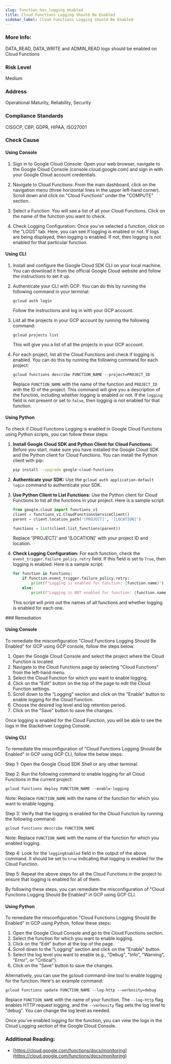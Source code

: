 ```yaml
---
slug: function_has_logging_enabled
title: Cloud Functions Logging Should Be Enabled
sidebar_label: Cloud Functions Logging Should Be Enabled
---
```


### More Info:

DATA_READ, DATA_WRITE and ADMIN_READ logs should be enabled on Cloud Functions

### Risk Level

Medium

### Address

Operational Maturity, Reliability, Security

### Compliance Standards

CISGCP, CBP, GDPR, HIPAA, ISO27001



<Tabs><Tab title='Cause'>
### Check Cause

#### Using Console

1. Sign in to Google Cloud Console: Open your web browser, navigate to the Google Cloud Console (console.cloud.google.com) and sign in with your Google Cloud account credentials.

2. Navigate to Cloud Functions: From the main dashboard, click on the navigation menu (three horizontal lines in the upper left-hand corner). Scroll down and click on "Cloud Functions" under the "COMPUTE" section.

3. Select a Function: You will see a list of all your Cloud Functions. Click on the name of the function you want to check.

4. Check Logging Configuration: Once you've selected a function, click on the "LOGS" tab. Here, you can see if logging is enabled or not. If logs are being displayed, then logging is enabled. If not, then logging is not enabled for that particular function.

#### Using CLI

1. Install and configure the Google Cloud SDK CLI on your local machine. You can download it from the official Google Cloud website and follow the instructions to set it up.

2. Authenticate your CLI with GCP. You can do this by running the following command in your terminal:
   ```
   gcloud auth login
   ```
   Follow the instructions and log in with your GCP account.

3. List all the projects in your GCP account by running the following command:
   ```
   gcloud projects list
   ```
   This will give you a list of all the projects in your GCP account.

4. For each project, list all the Cloud Functions and check if logging is enabled. You can do this by running the following command for each project:
   ```
   gcloud functions describe FUNCTION_NAME --project=PROJECT_ID
   ```
   Replace `FUNCTION_NAME` with the name of the function and `PROJECT_ID` with the ID of the project. This command will give you a description of the function, including whether logging is enabled or not. If the `logging` field is not present or set to `false`, then logging is not enabled for that function.

#### Using Python

To check if Cloud Functions Logging is enabled in Google Cloud Functions using Python scripts, you can follow these steps:

1. **Install Google Cloud SDK and Python Client for Cloud Functions:**
   Before you start, make sure you have installed the Google Cloud SDK and the Python client for Cloud Functions. You can install the Python client with pip:

   ```bash
   pip install --upgrade google-cloud-functions
   ```

2. **Authenticate your SDK:**
   Use the `gcloud auth application-default login` command to authenticate your SDK.

3. **Use Python Client to List Functions:**
   Use the Python client for Cloud Functions to list all the functions in your project. Here is a sample script:

   ```python
   from google.cloud import functions_v1
   client = functions_v1.CloudFunctionsServiceClient()
   parent = client.location_path('[PROJECT]', '[LOCATION]')

   functions = list(client.list_functions(parent))
   ```

   Replace '[PROJECT]' and '[LOCATION]' with your project ID and location.

4. **Check Logging Configuration:**
   For each function, check the `event_trigger.failure_policy.retry` field. If this field is set to `True`, then logging is enabled. Here is a sample script:

   ```python
   for function in functions:
       if function.event_trigger.failure_policy.retry:
           print(f"Logging is enabled for function: {function.name}")
       else:
           print(f"Logging is NOT enabled for function: {function.name}")
   ```

   This script will print out the names of all functions and whether logging is enabled for each one.

</Tab>


<Tab title='Remediation'>
### Remediation

#### Using Console

To remediate the misconfiguration "Cloud Functions Logging Should Be Enabled" for GCP using GCP console, follow the steps below:

1. Open the Google Cloud Console and select the project where the Cloud Function is located.
2. Navigate to the Cloud Functions page by selecting "Cloud Functions" from the left-hand menu.
3. Select the Cloud Function for which you want to enable logging.
4. Click on the "Edit" button on the top of the page to edit the Cloud Function settings.
5. Scroll down to the "Logging" section and click on the "Enable" button to enable logging for the Cloud Function.
6. Choose the desired log level and log retention period.
7. Click on the "Save" button to save the changes.

Once logging is enabled for the Cloud Function, you will be able to see the logs in the Stackdriver Logging Console.

#### Using CLI

To remediate the misconfiguration of "Cloud Functions Logging Should Be Enabled" in GCP using GCP CLI, follow the below steps:

Step 1: Open the Google Cloud SDK Shell or any other terminal.

Step 2: Run the following command to enable logging for all Cloud Functions in the current project:

```
gcloud functions deploy FUNCTION_NAME --enable-logging
```

Note: Replace `FUNCTION_NAME` with the name of the function for which you want to enable logging.

Step 3: Verify that the logging is enabled for the Cloud Function by running the following command:

```
gcloud functions describe FUNCTION_NAME
```

Note: Replace `FUNCTION_NAME` with the name of the function for which you enabled logging.

Step 4: Look for the `loggingEnabled` field in the output of the above command. It should be set to `true` indicating that logging is enabled for the Cloud Function.

Step 5: Repeat the above steps for all the Cloud Functions in the project to ensure that logging is enabled for all of them.

By following these steps, you can remediate the misconfiguration of "Cloud Functions Logging Should Be Enabled" in GCP using GCP CLI.

#### Using Python

To remediate the misconfiguration "Cloud Functions Logging Should Be Enabled" in GCP using Python, follow these steps:

1. Open the Google Cloud Console and go to the Cloud Functions section.
2. Select the function for which you want to enable logging.
3. Click on the "Edit" button at the top of the page.
4. Scroll down to the "Logging" section and click on the "Enable" button.
5. Select the log level you want to enable (e.g., "Debug", "Info", "Warning", "Error", or "Critical").
6. Click on the "Save" button to save the changes.

Alternatively, you can use the gcloud command-line tool to enable logging for the function. Here's an example command:

```
gcloud functions update FUNCTION_NAME --log-http --verbosity=debug
```

Replace `FUNCTION_NAME` with the name of your function. The `--log-http` flag enables HTTP request logging, and the `--verbosity` flag sets the log level to "debug". You can change the log level as needed.

Once you've enabled logging for the function, you can view the logs in the Cloud Logging section of the Google Cloud Console.


### Additional Reading:

- [https://cloud.google.com/functions/docs/monitoring](https://cloud.google.com/functions/docs/monitoring) 


</Tab>
</Tabs>